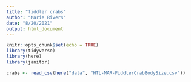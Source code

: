 ```yaml
---
title: "fiddler crabs"
author: "Marie Rivers"
date: "8/20/2021"
output: html_document
---
```


```r
knitr::opts_chunk$set(echo = TRUE)
library(tidyverse)
library(here)
library(janitor)
```

```r
crabs <- read_csv(here("data", "HTL-MAR-FiddlerCrabBodySize.csv"))
```

